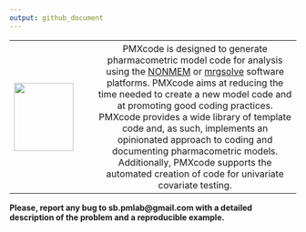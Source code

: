 ```yaml
---
output: github_document
---
```


<table>
<tr>
    <th><img src="../app/www/favicon.png" align="left" width=104 height=120/></th>
    <th>&nbsp;&nbsp;</th>
    <th style="font-weight:normal">PMXcode is designed to generate pharmacometric model code for analysis using the <a href="https://www.iconplc.com/innovation/nonmem/">NONMEM</a> or <a href="https://mrgsolve.org/">mrgsolve</a> software platforms. PMXcode aims at reducing the time needed to create a new model code and at promoting good coding practices. PMXcode provides a wide library of template code and, as such, implements an opinionated approach to coding and documenting pharmacometric models. Additionally, PMXcode supports the automated creation of code for univariate covariate testing.</tr>
</tr>
</table>

**Please, report any bug to sb.pmlab@gmail.com with a detailed description of the problem and a reproducible example.**
